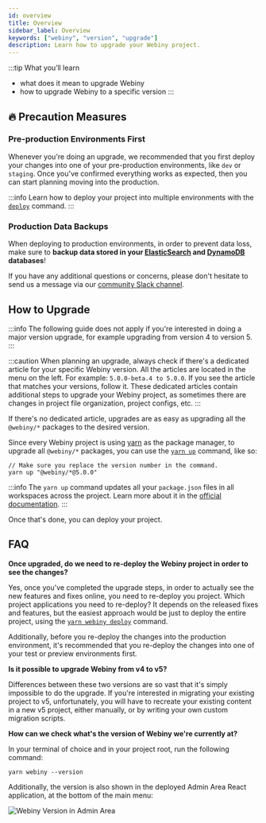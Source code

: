 ```yaml
---
id: overview
title: Overview
sidebar_label: Overview
keywords: ["webiny", "version", "upgrade"]
description: Learn how to upgrade your Webiny project.
---
```


:::tip What you’ll learn
- what does it mean to upgrade Webiny
- how to upgrade Webiny to a specific version
:::

## 🔥 Precaution Measures

### Pre-production Environments First

Whenever you're doing an upgrade, we recommended that you first deploy your changes into one of your pre-production environments, like `dev` or `staging`. Once you've confirmed everything works as expected, then you can start planning moving into the production.

:::info
Learn how to deploy your project into multiple environments with the [`deploy`](http://localhost:3000/docs/how-to-guides/deployment/deploy-your-project) command.
:::

### Production Data Backups

When deploying to production environments, in order to prevent data loss, make sure to **backup data stored in your [ElasticSearch](https://docs.aws.amazon.com/elasticsearch-service/latest/developerguide/es-managedomains-snapshots.html) and [DynamoDB](https://docs.aws.amazon.com/amazondynamodb/latest/developerguide/Backups.html) databases**!

If you have any additional questions or concerns, please don't hesitate to send us a message via our [community Slack channel](https://www.webiny.com/slack).

## How to Upgrade

:::info
The following guide does not apply if you're interested in doing a major version upgrade, for example upgrading from version 4 to version 5.
:::

:::caution
When planning an upgrade, always check if there's a dedicated article for your specific Webiny version. All the articles are located in the menu on the left. For example: `5.0.0-beta.4 to 5.0.0`. If you see the article that matches your versions, follow it. These dedicated articles contain additional steps to upgrade your Webiny project, as sometimes there are changes in project file organization, project configs, etc.
:::

If there's no dedicated article, upgrades are as easy as upgrading all the `@webiny/*` packages to the desired version.

Since every Webiny project is using [yarn](https://yarnpkg.com/) as the package manager, to upgrade all `@webiny/*` packages, you can use the [`yarn up`](https://yarnpkg.com/cli/up) command, like so:

```
// Make sure you replace the version number in the command.
yarn up "@webiny/*@5.0.0"
```

:::info
The `yarn up` command updates all your `package.json` files in all workspaces across the project. Learn more about it in the [official documentation](https://yarnpkg.com/cli/up#details).
:::

<!-- vale off -->

Once that's done, you can deploy your project.

## FAQ

**Once upgraded, do we need to re-deploy the Webiny project in order to see the changes?**

Yes, once you've completed the upgrade steps, in order to actually see the new features and fixes online, you need to re-deploy you project. Which project applications you need to re-deploy? It depends on the released fixes and features, but the easiest approach would be just to deploy the entire project, using the [`yarn webiny deploy`](/docs/how-to-guides/deployment/deploy-your-project#the-deploy-command) command.

Additionally, before you re-deploy the changes into the production environment, it's recommended that you re-deploy the changes into one of your test or preview environments first.

**Is it possible to upgrade Webiny from v4 to v5?**

Differences between these two versions are so vast that it's simply impossible to do the upgrade. If you're interested in migrating your existing project to v5, unfortunately, you will have to recreate your existing content in a new v5 project, either manually, or by writing your own custom migration scripts.

**How can we check what's the version of Webiny we're currently at?**

In your terminal of choice and in your project root, run the following command:

```
yarn webiny --version
```

Additionally, the version is also shown in the deployed Admin Area React application, at the bottom of the main menu:

![Webiny Version in Admin Area](../assets/upgrading-webiny/ui-version.png)
